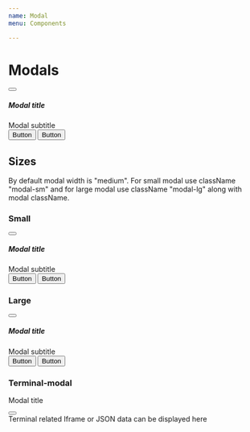 ```yaml
---
name: Modal
menu: Components

---
```


# Modals

<Playground>
<div className="modal" tabIndex="-1" role="dialog">
  <div className="modal-md modal-dialog" role="document">
    <div className="modal-content">
      <div className="modal-header">
        <button type="button" className="btn btn-icon" data-dismiss="modal" aria-label="Close">
          <i className="mi mi-x"></i>
        </button>
        <h5 className="modal-title">Modal title</h5>
      </div>
      <div className="modal-body">
      <div className="col-12 modal-sub-title">
        Modal subtitle
      </div>
      </div>
      <div className="modal-footer">
        <button type="button" className="btn btn-primary">Button</button>
        <button type="submit" className="btn btn-secondary btn-flat mt-4">Button</button>
      </div>
    </div>
  </div>
</div>

</Playground>

## Sizes

By default modal width is "medium". For small modal use className "modal-sm" and 
for large modal use className "modal-lg" along with modal className.

### Small

<Playground>
<div className="modal" tabIndex="-1" role="dialog">
  <div className="modal-sm modal-dialog" role="document">
    <div className="modal-content">
      <div className="modal-header">
        <button type="button" className="btn btn-icon" data-dismiss="modal" aria-label="Close">
          <i className="mi mi-x"></i>
        </button>
        <h5 className="modal-title">Modal title</h5>
      </div>
      <div className="modal-body">
      <div className="col-12 modal-sub-title">
        Modal subtitle
      </div>
      </div>
      <div className="modal-footer">
        <button type="button" className="btn btn-primary">Button</button>
        <button type="submit" className="btn btn-secondary btn-flat mt-4">Button</button>
      </div>
    </div>
  </div>
</div>
</Playground>

### Large

<Playground>
<div className="modal" tabIndex="-1" role="dialog">
  <div className="modal-lg modal-dialog" role="document">
    <div className="modal-content">
      <div className="modal-header">
        <button type="button" className="btn btn-icon" data-dismiss="modal" aria-label="Close">
          <i className="mi mi-x"></i>
        </button>
        <h5 className="modal-title">Modal title</h5>
      </div>
      <div className="modal-body">
      <div className="col-12 modal-sub-title">
        Modal subtitle
      </div>
      </div>
      <div className="modal-footer">
        <button type="button" className="btn btn-primary">Button</button>
        <button type="submit" className="btn btn-secondary btn-flat mt-4">Button</button>
      </div>
    </div>
  </div>
</div>
</Playground>

### Terminal-modal

<Playground>
<div className="modal" tabIndex="-1" role="dialog">
  <div className="modal-md modal-dialog" role="document">
    <div className="modal-content terminal">
      <div className="modal-header d-flex justify-content-between pt-3 pl-3 pr-3 pb-3">
        <p className="modal-title">Modal title</p>
        <button type="button" className="btn btn-icon p-0" data-dismiss="modal" aria-label="Close">
          <i className="dci dci-x"></i>
        </button>
      </div>
      <div className="modal-body p-0 d-flex justify-content-start">
        <div class="terminal-body p-2">
          Terminal related Iframe or JSON data can be displayed here 
        </div>
      </div>
    </div>
  </div>
</div>
</Playground>

